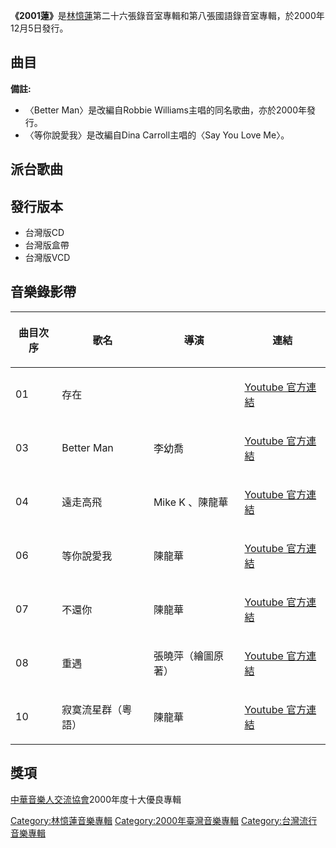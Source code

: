 {{Unreferenced|time=2012-08-09T00:11:40+00:00 }}
{{Infobox album
| name       = 2001蓮
| type       = [[專輯|專輯]]
| artist     = [[林憶蓮|林憶蓮]]
| cover      = Sandylam_lin.jpg
| released   = 2000年12月5日
| length     = 40:15
| genre      = [[國語流行音樂|國語流行音樂]]
| label      = [[維京音樂_(港台)|維京音樂]]
| producer   = [[Jim_Lee|Jim Lee]]
| prev_title = [[林憶蓮's|林憶蓮's]]
| prev_year  = 2000
| next_title = [[原來…|原來…]]
| next_year  = 2001
}}

'''《2001蓮》'''是[[林憶蓮|林憶蓮]]第二十六張錄音室專輯和第八張國語錄音室專輯，於2000年12月5日發行。

==曲目==
{{Tracklist
| all_arranger = 劉志遠
| all_producer = Jim Lee

| title1 = 存在
| note1 = [[三菱|三菱]]Freeca2汽車廣告曲
| music1 = 黃韻仁
| lyrics1 = [[姚謙|姚謙]]
| length1 = 3:36

| title2 = 香港
| music2 = 
| lyrics2 = 
| length2 = 0:16

| title3 = Better Man
| music3 = Robert Williams、Guy Chambers
| lyrics3 = 姚謙
| length3 = 3:39	

| title4 = 遠走高飛
| music4 = 汪一平
| lyrics4 = 汪一平、卡門
| length4 = 3:41

| title5 = 東京
| music5 = 
| lyrics5 = 
| length5 = 0:17

| title6 = 等你說愛我
| music6 = Rhett Lawrence、BeBe Winans
| lyrics6 = [[林夕|林夕]]
| length6 = 4:35

| title7 = 不還你
| music7 = Jae Chong
| lyrics7 = 林夕
| length7 = 3:56

| title8 = 重遇
| music8 = [[陳國華_(音樂人)|陳國華]]
| lyrics8 = 姚謙
| length8 = 3:37

| title9 = 溫哥華
| music9 = 
| lyrics9 = 
| length9 = 0:25

| title10 = 寂寞流星群
| music10 = Andreas Carlsson、Linda Thompson Rami
| lyrics10 = 林夕
| length10 = 3:58

| title11 = 數愛
| music11 = Samuel Warmo
| lyrics11 = 林夕
| length11 = 3:06

| title12 = 台北
| music12 = 
| lyrics12 = 
| length12 = 0:35	

| title13 = 只有你
| music13 = Maggie Kelly、Charlie Dore、Danny Schagger
| lyrics13 = 姚謙
| length13 = 3:55

| title14 = 與愛長流
| music14 = Angela Lupino、Simon Franglen
| lyrics14 = 林夕
| length14 = 4:23	
}}

'''備註:'''
*〈Better Man〉是改編自Robbie Williams主唱的同名歌曲，亦於2000年發行。
*〈等你說愛我〉是改編自Dina Carroll主唱的〈Say You Love Me〉。

==派台歌曲==

==發行版本==
*台灣版CD
*台灣版盒帶
*台灣版VCD

==音樂錄影帶==
{|class="wikitable sortable" style="text-align:center"
|-
!曲目次序
!歌名
!導演
!連結
|-
| 01 || 存在 || || [https://www.youtube.com/watch?v=T0poXv7LqGc Youtube 官方連結]
|-
| 03 || Better Man || 李幼喬 || [https://www.youtube.com/watch?v=u1yZCZop4n0 Youtube 官方連結]{{Wayback|url=https://www.youtube.com/watch?v=u1yZCZop4n0 |date=20170502155650 }}
|-
| 04 || 遠走高飛 || Mike K 、陳龍華 || [https://www.youtube.com/watch?v=InbFsQwUVS4 Youtube 官方連結]{{Wayback|url=https://www.youtube.com/watch?v=InbFsQwUVS4 |date=20180615133305 }}
|-
| 06 || 等你說愛我 || 陳龍華 || [https://www.youtube.com/watch?v=Z3-hHl10XrE Youtube 官方連結]
|-
| 07 || 不還你 || 陳龍華 || [https://www.youtube.com/watch?v=vFaAOCgBp1U Youtube 官方連結] {{Wayback|url=https://www.youtube.com/watch?v=vFaAOCgBp1U |date=20201103170456 }}
|-
| 08 || 重遇 || 張曉萍（繪圖原著） || [https://www.youtube.com/watch?v=4tNVVtCQCvY Youtube 官方連結]
|-
| 10 || 寂寞流星群（粵語） || 陳龍華 || [https://www.youtube.com/watch?v=6T0pq5mPTxA Youtube 官方連結]{{Wayback|url=https://www.youtube.com/watch?v=6T0pq5mPTxA |date=20191213175825 }}
|}

==獎項==
[[中華音樂人交流協會|中華音樂人交流協會]]2000年度十大優良專輯

{{林憶蓮}}

[[Category:林憶蓮音樂專輯|Category:林憶蓮音樂專輯]]
[[Category:2000年臺灣音樂專輯|Category:2000年臺灣音樂專輯]]
[[Category:台灣流行音樂專輯|Category:台灣流行音樂專輯]]